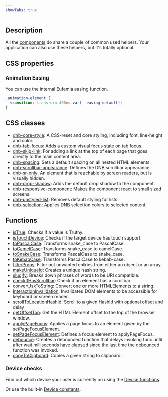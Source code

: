 ```yaml
---
showTabs: true
---
```


## Description

All the [components](/uilib/components) do share a couple of common used helpers. Your application can also use these helpers, but it's totally optional.

## CSS properties

### Animation Easing

You can use the internal Eufemia easing function.

```css
.animation-element {
  transition: transform 400ms var(--easing-default);
}
```

## CSS classes

- [dnb-core-style](/uilib/helpers/classes#core-style): A CSS-reset and core styling, including font, line-height and color.
- [dnb-tab-focus](/uilib/helpers/classes#tab-focus): Adds a custom visual focus state on tab focus.
- [dnb-skip-link](/uilib/helpers/classes#skip-link): For adding a link at the top of each page that goes directly to the main content area.
- [dnb-spacing](/uilib/helpers/classes#spacing): Sets a default spacing on all nested HTML elements.
- [dnb-scrollbar-appearance](/uilib/helpers/classes#scrollbar-appearance): Defines the DNB scrollbar appearance.
- [dnb-sr-only](/uilib/helpers/classes#screen-reader-sr-only): An element that is reachable by screen readers, but is visually hidden.
- [dnb-drop-shadow](/uilib/helpers/classes#drop-shadow): Adds the default drop shadow to the component.
- [dnb-responsive-component](/uilib/helpers/classes#drop-shadow): Makes the component react to small sized screens.
- [dnb-unstyled-list](/uilib/helpers/classes#unstyled-list): Removes default styling for lists.
- [dnb-selection](/uilib/helpers/classes#selection): Applies DNB selection colors to selected content.

## Functions

- [isTrue](/uilib/helpers/functions#istrue): Checks if a value is Truthy.
- [isTouchDevice](/uilib/helpers/functions#istouchdevice): Checks if the target device has touch support.
- [toPascalCase](/uilib/helpers/functions#topascalcase): Transforms snake_case to PascalCase.
- [toCamelCase](/uilib/helpers/functions#tocamelcase): Transforms snake_case to camelCase.
- [toSnakeCase](/uilib/helpers/functions#tosnakecase): Transforms PascalCase to snake_case.
- [toKebabCase](/uilib/helpers/functions#tokebabcase): Transforms PascalCase to kebab-case.
- [filterProps](/uilib/helpers/functions#filterprops): Filter out unwanted entries from either an object or an array.
- [makeUniqueId](/uilib/helpers/functions#makeuniqueid): Creates a unique hash string.
- [slugify](/uilib/helpers/functions#slugify): Breaks down phrases of words to be URI compatible.
- [checkIfHasScrollbar](/uilib/helpers/functions#checkifhasscrollbar): Check if an element has a scrollbar.
- [convertJsxToString](/uilib/helpers/functions#convertjsxtostring): Convert one or more HTMLElements to a string.
- [InteractionInvalidation](/uilib/helpers/functions#interactioninvalidation): Invalidates DOM elements to be accessible for keyboard or screen reader.
- [scrollToLocationHashId](/uilib/helpers/functions#scrolltolocationhashid): Scroll to a given HashId with optional offset and delay
- [getOffsetTop](/uilib/helpers/functions#getoffsettop): Get the HTML Element offset to the top of the browser window.
- [applyPageFocus](/uilib/helpers/functions#applypagefocus): Applies a page focus to an element given by the setPageFocusElement.
- [setPageFocusElement](/uilib/helpers/functions#setpagefocuselement): Defines a focus element to applyPageFocus.
- [debounce](/uilib/helpers/functions#debounce): Creates a debounced function that delays invoking func until after wait milliseconds have elapsed since the last time the debounced function was invoked.
- [copyToClipboard](/uilib/helpers/functions#copytoclipboard): Copies a given string to clipboard.

### Device checks

Find out which device your user is currently on using the [Device functions](/uilib/helpers/functions#device-functions).

Or use the built-in [Device constants](/uilib/helpers/functions#device-constants).
